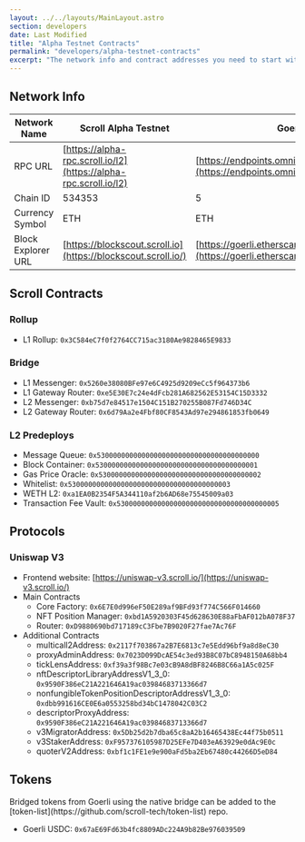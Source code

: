 ```yaml
---
layout: ../../layouts/MainLayout.astro
section: developers
date: Last Modified
title: "Alpha Testnet Contracts"
permalink: "developers/alpha-testnet-contracts"
excerpt: "The network info and contract addresses you need to start with Scroll Alpha Testnet."
---
```



## Network Info

| Network Name       | Scroll Alpha Testnet                                             | Goerli Testnet                                                                                             |
| ------------------ | ---------------------------------------------------------------- | ---------------------------------------------------------------------------------------------------------- |
| RPC URL            | [https://alpha-rpc.scroll.io/l2](https://alpha-rpc.scroll.io/l2) | [https://endpoints.omniatech.io/v1/eth/goerli/public](https://endpoints.omniatech.io/v1/eth/goerli/public) |
| Chain ID           | 534353                                                           | 5                                                                                                          |
| Currency Symbol    | ETH                                                              | ETH                                                                                                        |
| Block Explorer URL | [https://blockscout.scroll.io](https://blockscout.scroll.io/)    | [https://goerli.etherscan.io](https://goerli.etherscan.io)                                                 |

## Scroll Contracts

### Rollup

- L1 Rollup: `0x3C584eC7f0f2764CC715ac3180Ae9828465E9833`

### Bridge

- L1 Messenger: `0x5260e38080BFe97e6C4925d9209eCc5f964373b6`
- L1 Gateway Router: `0xe5E30E7c24e4dFcb281A682562E53154C15D3332`
- L2 Messenger: `0xb75d7e84517e1504C151B270255B087Fd746D34C`
- L2 Gateway Router: `0x6d79Aa2e4Fbf80CF8543Ad97e294861853fb0649`

### L2 Predeploys

- Message Queue: `0x5300000000000000000000000000000000000000`
- Block Container: `0x5300000000000000000000000000000000000001`
- Gas Price Oracle: `0x5300000000000000000000000000000000000002`
- Whitelist: `0x5300000000000000000000000000000000000003`
- WETH L2: `0xa1EA0B2354F5A344110af2b6AD68e75545009a03`
- Transaction Fee Vault: `0x5300000000000000000000000000000000000005`

## Protocols

### Uniswap V3

- Frontend website: [https://uniswap-v3.scroll.io/](https://uniswap-v3.scroll.io/)
- Main Contracts
  - Core Factory: `0x6E7E0d996eF50E289af9BFd93f774C566F014660`
  - NFT Position Manager: `0xbd1A5920303F45d628630E88aFbAF012bA078F37`
  - Router: `0xD9880690bd717189cC3Fbe7B9020F27fae7Ac76F`
- Additional Contracts
  - multicall2Address: `0x2117f703867a2B7E6813c7e5Edd96bf9a8d8eC30`
  - proxyAdminAddress: `0x7023D099DcAE54c3ed93B8C07bC8948150A68bb4`
  - tickLensAddress: `0xf39a3f98Bc7e03cB9A8dBF8246B8C66a1A5c025F`
  - nftDescriptorLibraryAddressV1_3_0: `0x9590F386eC21A221646A19ac03984683713366d7`
  - nonfungibleTokenPositionDescriptorAddressV1_3_0: `0xdbb991616CE0E6a0553258bd34bC1478042C03C2`
  - descriptorProxyAddress: `0x9590F386eC21A221646A19ac03984683713366d7`
  - v3MigratorAddress: `0x5Db25d2b7dba65c8aA2b16465438Ec44f75b0511`
  - v3StakerAddress: `0xF957376105987D25EFe7D403eA63929e0dAc9E0c`
  - quoterV2Address: `0xbf1c1FE1e9e900aFd5ba2Eb67480c44266D5eD84`

## Tokens

<Aside type="note" title="note">
  Bridged tokens from Goerli using the native bridge can be added to the
  [token-list](https://github.com/scroll-tech/token-list) repo.
</Aside>

- Goerli USDC: `0x67aE69Fd63b4fc8809ADc224A9b82Be976039509`
